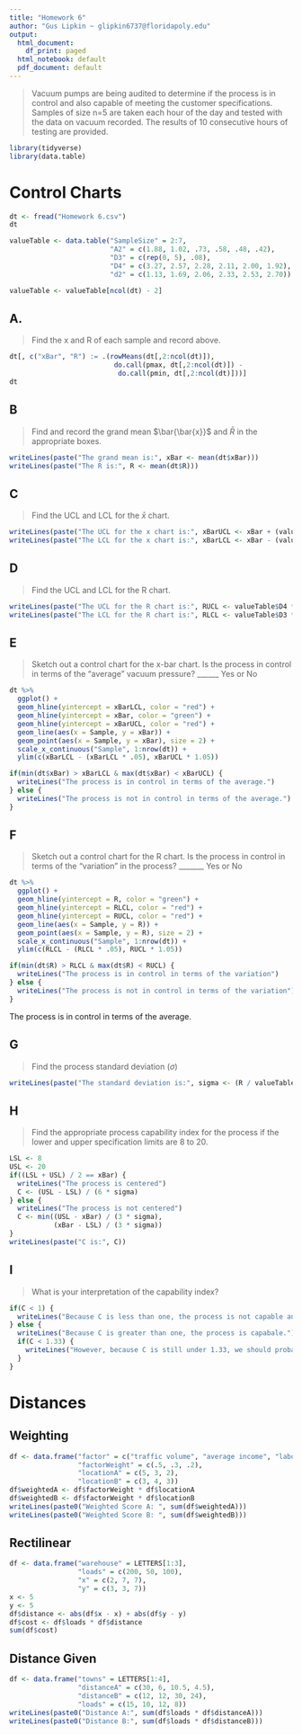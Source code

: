 ```yaml
---
title: "Homework 6"
author: "Gus Lipkin ~ glipkin6737@floridapoly.edu"
output:
  html_document:
    df_print: paged
  html_notebook: default
  pdf_document: default
---
```


> Vacuum pumps are being audited to determine if the process is in control and also capable of meeting the customer specifications. Samples of size n=5 are taken each hour of the day and tested with the data on vacuum recorded. The results of 10 consecutive hours of testing are provided.

```r
library(tidyverse)
library(data.table)
```

# Control Charts

```r
dt <- fread("Homework 6.csv")
dt

valueTable <- data.table("SampleSize" = 2:7,
                         "A2" = c(1.88, 1.02, .73, .58, .48, .42),
                         "D3" = c(rep(0, 5), .08),
                         "D4" = c(3.27, 2.57, 2.28, 2.11, 2.00, 1.92),
                         "d2" = c(1.13, 1.69, 2.06, 2.33, 2.53, 2.70))

valueTable <- valueTable[ncol(dt) - 2]
```

## A. 
> Find the x and R of each sample and record above.

```r
dt[, c("xBar", "R") := .(rowMeans(dt[,2:ncol(dt)]),
                          do.call(pmax, dt[,2:ncol(dt)]) - 
                           do.call(pmin, dt[,2:ncol(dt)]))]
dt
```

## B
> Find and record the grand mean $\bar{\bar{x}}$ and $\bar{R}$ in the appropriate boxes.

```r
writeLines(paste("The grand mean is:", xBar <- mean(dt$xBar)))
writeLines(paste("The R is:", R <- mean(dt$R)))
```

## C
> Find the UCL and LCL for the $\bar{x}$ chart.

```r
writeLines(paste("The UCL for the x chart is:", xBarUCL <- xBar + (valueTable$A2 * R)))
writeLines(paste("The LCL for the x chart is:", xBarLCL <- xBar - (valueTable$A2 * R)))
```

## D
> Find the UCL and LCL for the R chart.

```r
writeLines(paste("The UCL for the R chart is:", RUCL <- valueTable$D4 * R))
writeLines(paste("The LCL for the R chart is:", RLCL <- valueTable$D3 * R))
```

## E
> Sketch out a control chart for the x-bar chart. Is the process in control in terms of the “average” vacuum pressure? ______ Yes or No

```r
dt %>%
  ggplot() +
  geom_hline(yintercept = xBarLCL, color = "red") +
  geom_hline(yintercept = xBar, color = "green") +
  geom_hline(yintercept = xBarUCL, color = "red") +
  geom_line(aes(x = Sample, y = xBar)) +
  geom_point(aes(x = Sample, y = xBar), size = 2) +
  scale_x_continuous("Sample", 1:nrow(dt)) + 
  ylim(c(xBarLCL - (xBarLCL * .05), xBarUCL * 1.05))

if(min(dt$xBar) > xBarLCL & max(dt$xBar) < xBarUCL) {
  writeLines("The process is in control in terms of the average.")
} else {
  writeLines("The process is not in control in terms of the average.")
}
```

## F
> Sketch out a control chart for the R chart. Is the process in control in terms of the “variation” in the process? _______ Yes or No

```r
dt %>%
  ggplot() +
  geom_hline(yintercept = R, color = "green") +
  geom_hline(yintercept = RLCL, color = "red") +
  geom_hline(yintercept = RUCL, color = "red") +
  geom_line(aes(x = Sample, y = R)) +
  geom_point(aes(x = Sample, y = R), size = 2) +
  scale_x_continuous("Sample", 1:nrow(dt)) + 
  ylim(c(RLCL - (RLCL * .05), RUCL * 1.05))

if(min(dt$R) > RLCL & max(dt$R) < RUCL) {
  writeLines("The process is in control in terms of the variation")
} else {
  writeLines("The process is not in control in terms of the variation")
}
```

The process is in control in terms of the average.

## G
> Find the process standard deviation ($\sigma$)

```r
writeLines(paste("The standard deviation is:", sigma <- (R / valueTable$d2)))
```

## H
> Find the appropriate process capability index for the process if the lower and upper specification limits are 8 to 20.

```r
LSL <- 8
USL <- 20
if((LSL + USL) / 2 == xBar) { 
  writeLines("The process is centered")
  C <- (USL - LSL) / (6 * sigma) 
} else { 
  writeLines("The process is not centered")
  C <- min((USL - xBar) / (3 * sigma), 
           (xBar - LSL) / (3 * sigma))
}
writeLines(paste("C is:", C))
```


## I
> What is your interpretation of the capability index?

```r
if(C < 1) {
  writeLines("Because C is less than one, the process is not capable and process improvement should begin immediately.")
} else {
  writeLines("Because C is greater than one, the process is capabale.")
  if(C < 1.33) {
    writeLines("However, because C is still under 1.33, we should probably improve the process a bit more.")
  }
}
```

# Distances

## Weighting
```r
df <- data.frame("factor" = c("traffic volume", "average income", "labor supply"),
                 "factorWeight" = c(.5, .3, .2),
                 "locationA" = c(5, 3, 2),
                 "locationB" = c(3, 4, 3))
df$weightedA <- df$factorWeight * df$locationA
df$weightedB <- df$factorWeight * df$locationB
writeLines(paste0("Weighted Score A: ", sum(df$weightedA)))
writeLines(paste0("Weighted Score B: ", sum(df$weightedB)))
```


## Rectilinear
```r
df <- data.frame("warehouse" = LETTERS[1:3],
                 "loads" = c(200, 50, 100),
                 "x" = c(2, 7, 7),
                 "y" = c(3, 3, 7))
x <- 5
y <- 5
df$distance <- abs(df$x - x) + abs(df$y - y)
df$cost <- df$loads * df$distance
sum(df$cost)
```


## Distance Given
```r
df <- data.frame("towns" = LETTERS[1:4],
                 "distanceA" = c(30, 6, 10.5, 4.5),
                 "distanceB" = c(12, 12, 30, 24),
                 "loads" = c(15, 10, 12, 8))
writeLines(paste0("Distance A:", sum(df$loads * df$distanceA)))
writeLines(paste0("Distance B:", sum(df$loads * df$distanceB)))
```


